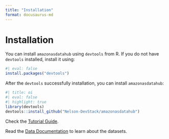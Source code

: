 ```yaml
---
title: "Installation"
format: docusaurus-md
---
```


# Installation

You can install `amazonasdatahub` using `devtools` from R.
If you do not have `devtools` installed, install it using:

```r
#| eval: false
install.packages("devtools")
```

After the `devtools` successfully installation, you can install `amazonasdatahub`:

```r
#| title: oi
#| eval: false
#| highlight: true
library(devtools)
devtools::install_github("Nelson-DevStack/amazonasdatahub")
```

Check the [Tutorial Guide](./tutorial).

Read the [Data Documentation](./dados/overview) to learn about the datasets.




